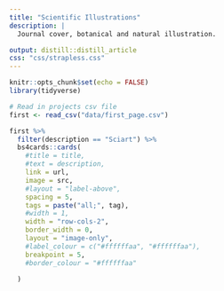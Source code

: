 ```yaml
---
title: "Scientific Illustrations"
description: |
  Journal cover, botanical and natural illustration.

output: distill::distill_article
css: "css/strapless.css"
---
```


```r
knitr::opts_chunk$set(echo = FALSE)
library(tidyverse)
```

```r
# Read in projects csv file 
first <- read_csv("data/first_page.csv")
```

```r
first %>%
  filter(description == "Sciart") %>%
  bs4cards::cards(
    #title = title,
    #text = description,
    link = url,
    image = src,
    #layout = "label-above",
    spacing = 5,
    tags = paste("all;", tag),
    #width = 1,
    width = "row-cols-2",
    border_width = 0,
    layout = "image-only",
    #label_colour = c("#ffffffaa", "#ffffffaa"),
    breakpoint = 5,
    #border_colour = "#ffffffaa"
    
  )
```





